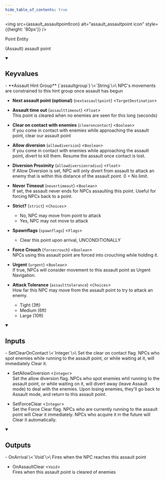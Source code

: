 ```yaml
---
hide_table_of_contents: true
---
```


<!---
!!!!!!
THIS PAGE IS AUTOGENERATED FROM GAME FGD DEFINITIONS!
DO NOT EDIT MANUALLY!
!!!!!!

In order to make edits, you can make an annotation file in /fgd_dump_overrides
-->



<img src={assault_assaultpointIcon} alt="assault_assaultpoint icon" style={{height: '80px'}} />

Point Entity

(Assault) assault point

<details open>
<summary><h2>Keyvalues</h2></summary>
- **Assault Hint Group** (`assaultgroup`) \<`String`\>\
NPC's movements are constrained to this hint group once assault has begun

- **Next assault point (optional)** (`nextassaultpoint`) \<`TargetDestination`\>

- **Assault time out** (`assaulttimeout`) \<`Float`\>\
This point is cleared when no enemies are seen for this long (seconds)

- **Clear on contact with enemies** (`clearoncontact`) \<`Boolean`\>\
If you come in contact with enemies while approaching the assault point, clear our assault point

- **Allow diversion** (`allowdiversion`) \<`Boolean`\>\
If you come in contact with enemies while approaching the assault point, divert to kill them. Resume the assault once contact is lost.

- **Diversion Proximity** (`allowdiversionradius`) \<`Float`\>\
If Allow Diversion is set, NPC will only divert from assault to attack an enemy that is within this distance of the assault point. 0 = No limit.

- **Never Timeout** (`nevertimeout`) \<`Boolean`\>\
If set, the assault never ends for NPCs assaulting this point. Useful for forcing NPCs back to a point.

- **Strict?** (`strict`) \<`Choices`\>
  - No, NPC may move from point to attack
  - Yes, NPC may not move to attack


- **Spawnflags** (`spawnflags`) \<`Flags`\>
  - Clear this point upon arrival, UNCONDITIONALLY


- **Force Crouch** (`forcecrouch`) \<`Boolean`\>\
NPCs using this assault point are forced into crouching while holding it.

- **Urgent** (`urgent`) \<`Boolean`\>\
If true, NPCs will consider movement to this assault point as Urgent Navigation.

- **Attack Tolerance** (`assaulttolerance`) \<`Choices`\>\
How far this NPC may move from the assault point to try to attack an enemy.
  - Tight (3ft)
  - Medium (6ft)
  - Large (10ft)



 </details>
<details open>
<summary><h2>Inputs</h2></summary>
- SetClearOnContact \<`Integer`\>\
Set the clear on contact flag. NPCs who spot enemies while running to the assault point, or while waiting at it, will immediately Clear it.

- SetAllowDiversion \<`Integer`\>\
Set the allow diversion flag. NPCs who spot enemies whil running to the assault point, or while waiting on it, will divert away (leave Assault mode) to deal with the enemies. Upon losing enemies, they'll go back to Assault mode, and return to this assault point.

- SetForceClear \<`Integer`\>\
Set the Force Clear flag. NPCs who are currently running to the assault point will Clear it immediately. NPCs who acquire it in the future will Clear it automatically.


 </details>
<details open>
<summary><h2>Outputs</h2></summary>
- OnArrival \<`Void`\>\
Fires when the NPC reaches this assault point

- OnAssaultClear \<`Void`\>\
Fires when this assault point is cleared of enemies


 </details>